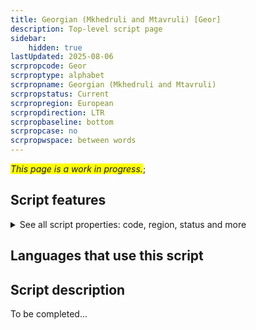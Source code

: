 ```yaml
---
title: Georgian (Mkhedruli and Mtavruli) [Geor]
description: Top-level script page
sidebar:
    hidden: true
lastUpdated: 2025-08-06
scrpropcode: Geor
scrproptype: alphabet
scrpropname: Georgian (Mkhedruli and Mtavruli)
scrpropstatus: Current
scrpropregion: European
scrpropdirection: LTR
scrpropbaseline: bottom
scrpropcase: no
scrpropwspace: between words
---
```


<span style='background-color:yellow'>_This page is a work in progress._</span>;


## Script features

<details>
<summary> See all script properties: code, region, status and more</summary>
<ScriptInfo />
</details>

## Languages that use this script

<WsList script='Geor' wsMax='5' />

## Script description

To be completed...

